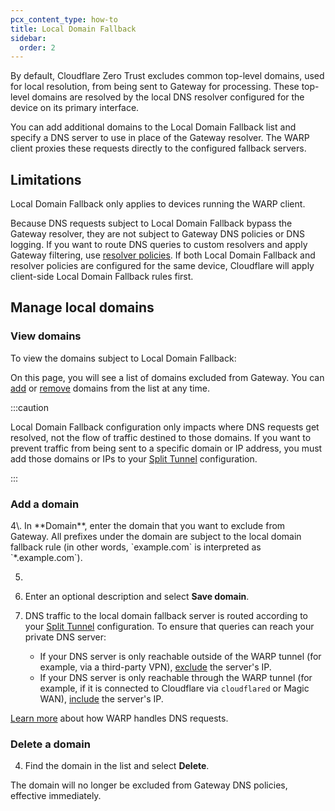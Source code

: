 ```yaml
---
pcx_content_type: how-to
title: Local Domain Fallback
sidebar:
  order: 2
---
```



By default, Cloudflare Zero Trust excludes common top-level domains, used for local resolution, from being sent to Gateway for processing. These top-level domains are resolved by the local DNS resolver configured for the device on its primary interface.

You can add additional domains to the Local Domain Fallback list and specify a DNS server to use in place of the Gateway resolver. The WARP client proxies these requests directly to the configured fallback servers.

## Limitations

Local Domain Fallback only applies to devices running the WARP client.

Because DNS requests subject to Local Domain Fallback bypass the Gateway resolver, they are not subject to Gateway DNS policies or DNS logging. If you want to route DNS queries to custom resolvers and apply Gateway filtering, use [resolver policies](/cloudflare-one/policies/gateway/resolver-policies/). If both Local Domain Fallback and resolver policies are configured for the same device, Cloudflare will apply client-side Local Domain Fallback rules first.

## Manage local domains

### View domains

To view the domains subject to Local Domain Fallback:

<Render file="warp/view-local-domains" product="cloudflare-one" />

On this page, you will see a list of domains excluded from Gateway. You can [add](#add-a-domain) or [remove](#delete-a-domain) domains from the list at any time.

:::caution

Local Domain Fallback configuration only impacts where DNS requests get resolved, not the flow of traffic destined to those domains. If you want to prevent traffic from being sent to a specific domain or IP address, you must add those domains or IPs to your [Split Tunnel](/cloudflare-one/connections/connect-devices/warp/configure-warp/route-traffic/split-tunnels/) configuration.

:::

### Add a domain

<Render file="warp/view-local-domains" product="cloudflare-one" />
4\. In **Domain**, enter the domain that you want to exclude from Gateway. All
prefixes under the domain are subject to the local domain fallback rule (in
other words, `example.com` is interpreted as `*.example.com`).

5. <Render file="warp/add-local-domain-ip" product="cloudflare-one" />

6. Enter an optional description and select **Save domain**.

7. DNS traffic to the local domain fallback server is routed according to your [Split Tunnel](/cloudflare-one/connections/connect-devices/warp/configure-warp/route-traffic/split-tunnels/) configuration. To ensure that queries can reach your private DNS server:
   - If your DNS server is only reachable outside of the WARP tunnel (for example, via a third-party VPN), [exclude](/cloudflare-one/connections/connect-devices/warp/configure-warp/route-traffic/split-tunnels/#add-a-route) the server's IP.
   - If your DNS server is only reachable through the WARP tunnel (for example, if it is connected to Cloudflare via `cloudflared` or Magic WAN), [include](/cloudflare-one/connections/connect-devices/warp/configure-warp/route-traffic/split-tunnels/#add-a-route) the server's IP.

[Learn more](/cloudflare-one/connections/connect-devices/warp/configure-warp/route-traffic/#how-the-warp-client-handles-dns-requests) about how WARP handles DNS requests.

### Delete a domain

<Render file="warp/view-local-domains" product="cloudflare-one" />

4. Find the domain in the list and select **Delete**.

The domain will no longer be excluded from Gateway DNS policies, effective immediately.

